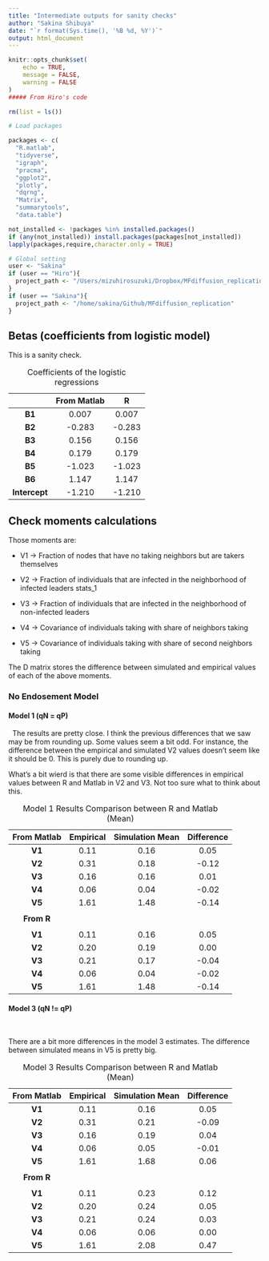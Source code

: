 ```yaml
---
title: "Intermediate outputs for sanity checks"
author: "Sakina Shibuya"
date: "`r format(Sys.time(), '%B %d, %Y')`"
output: html_document
---
```


```r
knitr::opts_chunk$set(
	echo = TRUE,
	message = FALSE,
	warning = FALSE
)
##### From Hiro's code

rm(list = ls())

# Load packages

packages <- c(
  "R.matlab",
  "tidyverse",
  "igraph",
  "pracma",
  "ggplot2",
  "plotly",
  "dqrng",
  "Matrix", 
  "summarytools", 
  "data.table")

not_installed <- !packages %in% installed.packages()
if (any(not_installed)) install.packages(packages[not_installed])
lapply(packages,require,character.only = TRUE)

# Global setting
user <- "Sakina"
if (user == "Hiro"){
  project_path <- "/Users/mizuhirosuzuki/Dropbox/MFdiffusion_replication/"
}
if (user == "Sakina"){
  project_path <- "/home/sakina/Github/MFdiffusion_replication"
}
```

## Betas (coefficients from logistic model)

This is a sanity check.

: Coefficients of the logistic regressions 

|               | **From Matlab** | **R**  |
|:-------------:|:---------------:|:------:|
| **B1**        | 0.007           | 0.007  |
| **B2**        | -0.283          | -0.283 |
| **B3**        | 0.156           | 0.156  |
| **B4**        | 0.179           | 0.179  |
| **B5**        | -1.023          | -1.023 |
| **B6**        | 1.147           | 1.147  |
| **Intercept** | -1.210          | -1.210 |


## Check moments calculations

Those moments are:

* V1 $\rightarrow$ Fraction of nodes that have no taking neighbors but are takers themselves 

* V2 $\rightarrow$ Fraction of individuals that are infected in the neighborhood of infected leaders stats_1 
* V3 $\rightarrow$ Fraction of individuals that are infected in the neighborhood of non-infected leaders 

* V4 $\rightarrow$ Covariance of individuals taking with share of neighbors taking 

* V5 $\rightarrow$ Covariance of individuals taking with share of second neighbors taking

The D matrix stores the difference between simulated and empirical values of each of the above moments. 

### No Endosement Model

#### Model 1  (qN = qP) 
&nbsp;
The results are pretty close. I think the previous differences that we saw may be from rounding up.
Some values seem a bit odd. For instance, the difference between the empirical and simulated V2 values doesn't seem like it should be 0.
This is purely due to rounding up.

What's a bit wierd is that there are some visible differences in empirical values between R and Matlab in V2 and V3. 
Not too sure what to think about this.

: Model 1 Results Comparison between R and Matlab (Mean)

| **From Matlab** | Empirical | Simulation Mean | Difference |
|:---------------:|:---------:|:---------------:|:----------:|
| **V1**          | 0.11      | 0.16            | 0.05       |
| **V2**          | 0.31      | 0.18            | -0.12      |
| **V3**          | 0.16      | 0.16            | 0.01       |
| **V4**          | 0.06      | 0.04            | -0.02      |
| **V5**          | 1.61      | 1.48            | -0.14      |
|                 |           |                 |            |
| **From R**      |           |                 |            |
|                 |           |                 |            |
| **V1**          | 0.11      | 0.16            | 0.05       |
| **V2**          | 0.20      | 0.19            | 0.00       |
| **V3**          | 0.21      | 0.17            | -0.04      |
| **V4**          | 0.06      | 0.04            | -0.02      |
| **V5**          | 1.61      | 1.48            | -0.14      |


#### Model 3  (qN != qP) 

&nbsp;

There are a bit more differences in the model 3 estimates. The difference between simulated means in V5 is pretty big. 

: Model 3 Results Comparison between R and Matlab (Mean)

| **From Matlab** | Empirical | Simulation Mean | Difference |
|:---------------:|:---------:|:---------------:|:----------:|
| **V1**          | 0.11      | 0.16            | 0.05       |
| **V2**          | 0.31      | 0.21            | -0.09      |
| **V3**          | 0.16      | 0.19            | 0.04       |
| **V4**          | 0.06      | 0.05            | -0.01      |
| **V5**          | 1.61      | 1.68            | 0.06       |
|                 |           |                 |            |
| **From R**      |           |                 |            |
|                 |           |                 |            |
| **V1**          | 0.11      | 0.23            | 0.12       |
| **V2**          | 0.20      | 0.24            | 0.05       |
| **V3**          | 0.21      | 0.24            | 0.03       |
| **V4**          | 0.06      | 0.06            | 0.00       |
| **V5**          | 1.61      | 2.08            | 0.47       |



<!-- The following commands show where the numbers in the above table come from. 

# Betas
![Betas from R](betas_logCoeffs_R.png) 

![Betas from Matlab](betas_logCoeffs_M.png)

# Model 1

```r
load(file = file.path(project_path, 'Rdata/data_model_1_div_output_1_trimesters.RData'))

# div_out[[nth simulation]][[1]] = D; div_out[[nth simulation]][[2]] = EmpiricalMoments; div_out[[nth simulation]][[3]] = MeanSimulatedMoments

villmnD.M1 <- list()
villmnE.M1 <- list()
villmnS.M1 <- list()
for (i in seq(length(div_output))) { # Sequence of the number of simulations
  villmnD.M1[[i]] <- apply(div_output[[i]][[1]], 2, mean) # Difference between the empirical and mean simulated moments
  villmnE.M1[[i]] <- apply(div_output[[i]][[2]], 2, mean) # Empirical moments
  villmnS.M1[[i]] <- apply(div_output[[i]][[3]], 2, mean) # Mean simulated moments
}

Ls2Df <- function(ls) {
  df <- as.data.frame(rbindlist(lapply(ls, as.data.frame.list), 
                                use.names=FALSE)
                      )
  df <- df %>% rename(V1 = names(df)[1], V2 = names(df)[2], 
                      V3 = names(df)[3], V4 = names(df)[4], 
                      V5 = names(df)[5]
                      )
  return(df)
}

lsMom.M1 <- list(villmnD.M1, villmnE.M1, villmnS.M1)
Dfs.M1 <- lapply(lsMom.M1, Ls2Df)
```

```r
# Empirical moments
descr(Dfs.M1[[2]], stats = "common", transpose = T, headings = F, style = "rmarkdown")
```

```r
# Mean simulated moments
descr(Dfs.M1[[3]], stats = "common", transpose = T, headings = F, style = "rmarkdown")
```

```r
# Difference between empirical and mean simulated moments
descr(Dfs.M1[[1]], stats = "common", transpose = T, headings = F, style = "rmarkdown")
```


![From Matlab](moments_fromMatlab_model1.png)

# Model 3

```r
# Div_out for Model 3 is a list of 31X39 simulation results, each of which is a list of 3 43x5 vectors.
load(file = file.path(project_path, 'Rdata/data_model_3_div_output_1_trimesters.RData'))

# Calculate the average for each moment for each simulation
villmnD.M3 <- list()
villmnE.M3 <- list()
villmnS.M3 <- list()
for (i in seq(length(div_output))) { # Sequence of the number of simulations
  if (length(div_output[[i]]) != 0) {
    villmnD.M3[[i]] <- apply(div_output[[i]][[1]], 2, mean) # D
    villmnE.M3[[i]] <- apply(div_output[[i]][[2]], 2, mean) # Empirical moments]
    villmnS.M3[[i]] <- apply(div_output[[i]][[3]], 2, mean) # Mean simulated moments
  }
} # We need lappy, rather than apply, because some simlation produced 0 length.

lsMom.M3 <- list(villmnD.M3, villmnE.M3, villmnS.M3)
Dfs.M3 <- lapply(lsMom.M3, Ls2Df)

# 744 out of 1209 simulations are empty.
# test <- c()
# for (i in seq(1209)) {
#     test[i] <- as.numeric(ifelse(length(div_output[[i]]) == 0, 1, 0)) 
#     }
```


```r
# Empirical moments (This is more of a sanity check since this is the same as before.)
descr(Dfs.M3[[2]], stats = "common", transpose = T, headings = F, style = "rmarkdown")
```


```r
# Mean simulated moments
descr(Dfs.M3[[3]], stats = "common", transpose = T, headings = F, style = "rmarkdown")

```

```r
# Difference between empirical and mean simulated moments
descr(Dfs.M3[[1]], stats = "common", transpose = T, headings = F, style = "rmarkdown")
```


Result pic: ![From Matlab](moments_fromMatlab_model3.png) 
-->



